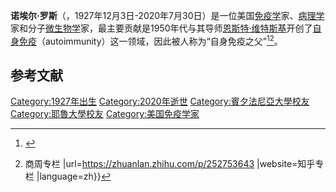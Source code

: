 '''诺埃尔·罗斯'''（{{lang-en|Noel R. Rose}}，1927年12月3日-2020年7月30日）是一位美国[[免疫学|免疫学]]家、[[病理学|病理学]]家和分子[[微生物学|微生物学]]家，最主要贡献是1950年代与其导师[[恩斯特·维特斯基|恩斯特·维特斯基]]开创了[[自身免疫|自身免疫]]（autoimmunity）这一领域，因此被人称为“自身免疫之父”<ref name=":0">{{Cite web|url=https://hub.jhu.edu/gazette/2014/july-august/what-ive-learned-noel-rose/|title=What I've Learned: Noel Rose|last=July-Aug 2014|first=Greg Rienzi / Published|date=2014-07-01|website=The Hub|language=en|access-date=2019-12-07|archive-date=2021-01-19|archive-url=https://web.archive.org/web/20210119022435/https://hub.jhu.edu/gazette/2014/july-august/what-ive-learned-noel-rose/|dead-url=no}}</ref><ref>{{cite web |title=谁是自身免疫之父？{{!}} 商周专栏 |url=https://zhuanlan.zhihu.com/p/252753643 |website=知乎专栏 |language=zh}}</ref>。

== 参考文献 ==
{{reflist}}

{{Authority control}}

{{DEFAULTSORT:Rose, Noel}}
[[Category:1927年出生|Category:1927年出生]]
[[Category:2020年逝世|Category:2020年逝世]]
[[Category:賓夕法尼亞大學校友|Category:賓夕法尼亞大學校友]]
[[Category:耶魯大學校友|Category:耶魯大學校友]]
[[Category:美国免疫学家|Category:美国免疫学家]]